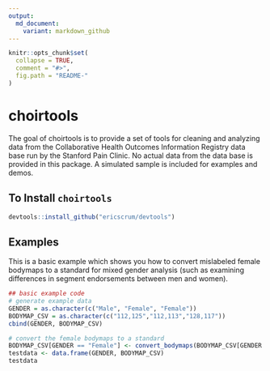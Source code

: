 ```yaml
---
output:
  md_document:
    variant: markdown_github
---
```


<!-- README.md is generated from README.Rmd. Please edit that file -->

```r
knitr::opts_chunk$set(
  collapse = TRUE,
  comment = "#>",
  fig.path = "README-"
)
```

# choirtools

The goal of choirtools is to provide a set of tools for cleaning and analyzing data from the Collaborative Health Outcomes Information Registry data base run by the Stanford Pain Clinic. No actual data from the data base is provided in this package. A simulated sample is included for examples and demos.

## To Install `choirtools`
```r
devtools::install_github("ericscrum/devtools")
```

## Examples

This is a basic example which shows you how to convert mislabeled female bodymaps to a standard for mixed gender analysis (such as examining differences in segment endorsements between men and women).

```r
## basic example code
# generate example data
GENDER = as.character(c("Male", "Female", "Female"))
BODYMAP_CSV = as.character(c("112,125","112,113","128,117"))
cbind(GENDER, BODYMAP_CSV)

# convert the female bodymaps to a standard
BODYMAP_CSV[GENDER == "Female"] <- convert_bodymaps(BODYMAP_CSV[GENDER == "Female"])
testdata <- data.frame(GENDER, BODYMAP_CSV)
testdata
```
